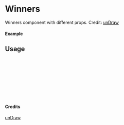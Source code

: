 
<Meta of={Winners} title="unDraw/Winners" />

# Winners

Winners component with different props.
Credit: [unDraw](https://undraw.co/illustrations)

#### Example

<Canvas of={Winners.Primary} />

## Usage

```ts
import { Winners } from "yadl-ui";

const Example = () => {
  return (
      <Winners />
  );
};

export default Example;
```

#### Credits
[unDraw](https://undraw.co/illustrations)
